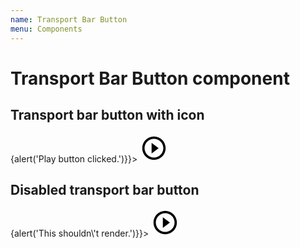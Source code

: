 ```yaml
---
name: Transport Bar Button
menu: Components
---
```



# Transport Bar Button component
<PropsTable of={TransportBarButton}/>

## Transport bar button with icon
<Playground>
    <TransportBarButton title="Play" onClick={()=>{alert('Play button clicked.')}}>
        <svg
            xmlns="http://www.w3.org/2000/svg"
            version="1.2"
            overflow="visible"
            preserveAspectRatio="none"
            viewBox="0 0 24 24"
            width="45"
            height="45">
            <g>
                <path 
                    d="M10 16.5l6-4.5-6-4.5v9zM12 2C6.48 2 2 6.48 2 12s4.48 10 10 10 10-4.48 10-10S17.52 2 12 2zm0 18c-4.41 0-8-3.59-8-8s3.59-8 8-8 8 3.59 8 8-3.59 8-8 8z" 
                    style={{
                        fill: 'rgb(0, 0, 0)'
                    }}
                    vector-effect="non-scaling-stroke" />
            </g>
        </svg>
    </TransportBarButton>
</Playground>

## Disabled transport bar button
<Playground>
    <TransportBarButton disabled={true} onClick={()=>{alert('This shouldn\'t render.')}}>
        <svg
            xmlns="http://www.w3.org/2000/svg"
            version="1.2"
            overflow="visible"
            preserveAspectRatio="none"
            viewBox="0 0 24 24"
            width="45"
            height="45">
            <g>
                <path 
                    d="M10 16.5l6-4.5-6-4.5v9zM12 2C6.48 2 2 6.48 2 12s4.48 10 10 10 10-4.48 10-10S17.52 2 12 2zm0 18c-4.41 0-8-3.59-8-8s3.59-8 8-8 8 3.59 8 8-3.59 8-8 8z" 
                    style={{
                        fill: 'rgb(0, 0, 0)'
                    }}
                    vector-effect="non-scaling-stroke" />
            </g>
        </svg>
    </TransportBarButton>
</Playground>
